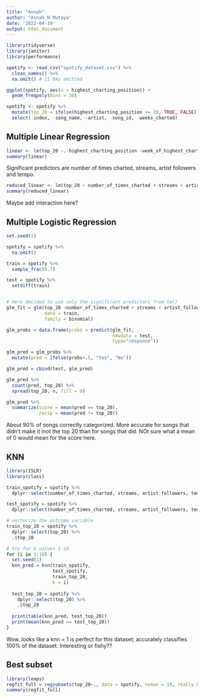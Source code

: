 ```yaml
---
title: "Annah"
author: "Annah N Mutaya"
date: '2022-04-19'
output: html_document
---
```


```r
library(tidyverse)
library(janitor)
library(performance)
```

```r
spotify <- read_csv("spotify_dataset.csv") %>%
  clean_names() %>%
  na.omit() # 11 NAs omitted
```


```r
ggplot(spotify, aes(x = highest_charting_position)) +
  geom_freqpoly(bins = 30)
```


```r
spotify <- spotify %>%
  mutate(top_20 = ifelse(highest_charting_position <= 20, TRUE, FALSE)) %>%
  select(-index, -song_name, -artist, -song_id, -weeks_charted)
```

## Multiple Linear Regression

```r
linear <- lm(top_20 ~.-highest_charting_position -week_of_highest_charting -release_date -genre -chord, data = spotify)
summary(linear)
```


Significant predictors are number of times charted, streams, artist followers and tempo. 

```r
reduced_linear <- lm(top_20 ~ number_of_times_charted + streams + artist_followers + tempo, data = spotify)
summary(reduced_linear)
```

Maybe add interaction here? 

## Multiple Logistic Regression

```r
set.seed(1)

spotify = spotify %>%
  na.omit()

train = spotify %>%
  sample_frac(0.7)

test = spotify %>%
  setdiff(train)


# Here decided to use only the significant predictors from lm()
glm_fit = glm(top_20 ~number_of_times_charted + streams + artist_followers + tempo, 
              data = train, 
              family = binomial)

glm_probs = data.frame(probs = predict(glm_fit, 
                                       newdata = test, 
                                       type="response"))

glm_pred = glm_probs %>%
  mutate(pred = ifelse(probs>.5, "Yes", "No"))

glm_pred = cbind(test, glm_pred)

glm_pred %>% 
  count(pred, top_20) %>%
  spread(top_20, n, fill = 0)

glm_pred %>%
  summarize(score = mean(pred == top_20),
            recip = mean(pred != top_20))
```

About 90% of songs correctly categorized. More accurate for songs that didn't make it inot the top 20 than for songs that did. NOt sure what a mean of 0 would mean for the score here. 

## KNN

```r
library(ISLR)
library(class)

train_spotify = spotify %>%
  dplyr::select(number_of_times_charted, streams, artist_followers, tempo)

test_spotify = spotify %>%
  dplyr::select(number_of_times_charted, streams, artist_followers, tempo)

# vectorize the outcome variable
train_top_20 = spotify %>%
  dplyr::select(top_20) %>%
  .$top_20

# try for k values 1-10
for (i in 1:10) {
  set.seed(1)
  knn_pred = knn(train_spotify, 
                 test_spotify, 
                 train_top_20, 
                 k = i)
  
  test_top_20 = spotify %>%
    dplyr::select(top_20) %>%
    .$top_20
  
  print(table(knn_pred, test_top_20))
  print(mean(knn_pred == test_top_20))
}
```

Wow, looks like a knn = 1 is perfect for this dataset; accurately classifies 100% of the dataset. Interesting or fishy??

## Best subset

```r
library(leaps)
regfit_full = regsubsets(top_20~., data = spotify, nvmax = 10, really.big = TRUE)  ## This did not finish running even after leaving it overnight. Maybe best subsets doesn't work here. 
summary(regfit_full)
```





